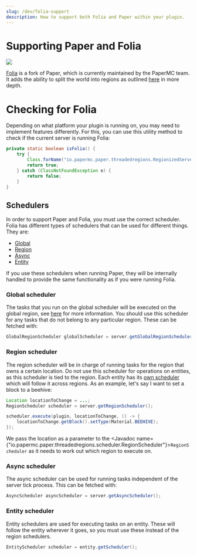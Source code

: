 ```yaml
---
slug: /dev/folia-support
description: How to support both Folia and Paper within your plugin.
---
```


# Supporting Paper and Folia

![](/img/folia.png)

[Folia](https://github.com/PaperMC/Folia) is a fork of Paper, which is currently maintained by the PaperMC team.
It adds the ability to split the world into regions as outlined [here](/folia/reference/overview) in more depth.

# Checking for Folia

Depending on what platform your plugin is running on, you may need to implement features differently. For this, you can
use this utility method to check if the current server is running Folia:

```java
private static boolean isFolia() {
    try {
        Class.forName("io.papermc.paper.threadedregions.RegionizedServer");
        return true;
    } catch (ClassNotFoundException e) {
        return false;
    }
}
```

## Schedulers

In order to support Paper and Folia, you must use the correct scheduler. Folia has different types of schedulers
that can be used for different things. They are:

- [Global](#global-scheduler)
- [Region](#region-scheduler)
- [Async](#async-scheduler)
- [Entity](#entity-scheduler)

If you use these schedulers when running Paper, they will be internally handled to provide the same functionality as if you were
running Folia.

### Global scheduler
The tasks that you run on the global scheduler will be executed on the global region, see [here](/folia/reference/overview#global-region) for
more information. You should use this scheduler for any tasks that do not belong to any particular region. These can be fetched with:
```java
GlobalRegionScheduler globalScheduler = server.getGlobalRegionScheduler();
```

### Region scheduler
The region scheduler will be in charge of running tasks for the region that owns a certain location. Do not use this scheduler for
operations on entities, as this scheduler is tied to the region. Each entity has its [own scheduler](#entity-scheduler)
which will follow it across regions. As an example, let's say I want to set a block to a beehive:
```java
Location locationToChange = ...;
RegionScheduler scheduler = server.getRegionScheduler();

scheduler.execute(plugin, locationToChange, () -> {
    locationToChange.getBlock().setType(Material.BEEHIVE);
});
```

We pass the location as a parameter to the <Javadoc name={"io.papermc.paper.threadedregions.scheduler.RegionScheduler"}>`RegionScheduler`</Javadoc>
as it needs to work out which region to execute on.

### Async scheduler
The async scheduler can be used for running tasks independent of the server tick process. This can be fetched with:
```java
AsyncScheduler asyncScheduler = server.getAsyncScheduler();
```

### Entity scheduler
Entity schedulers are used for executing tasks on an entity. These will follow the entity wherever it goes, so you must use
these instead of the region schedulers.
```java
EntityScheduler scheduler = entity.getScheduler();
```
